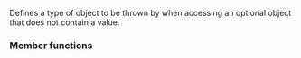 {{cpp/title|n=experimental::|bad_optional_access}}
{{cpp/experimental/optional/navbar}}
{{ddcl | header=experimental/optional | since=libfund_ts |
class bad_optional_access;
}}

Defines a type of object to be thrown by {{ltt|cpp/experimental/optional/value|std::experimental::optional::value}} when accessing an optional object that does not contain a value.

{{inheritance diagram/std-bad_optional_access}}

===Member functions===
{{cpp/error/exception/member of derived|experimental::bad_optional_access|std=libfund_ts}}

{{inherited | [[cpp/error/logic_error|{{small|std::}}logic_error]] | }}
{{cpp/error/exception/inherit}}